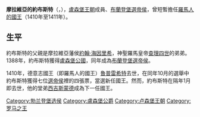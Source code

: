 {{Unreferenced|time=2020-09-08T11:03:04+00:00}}
{{Infobox royalty
| name         = 摩拉維亞的約布斯特
| image        = Jošt Lucemburský.jpg
| succession   = [[布蘭登堡選帝侯|布蘭登堡選帝侯]]
| reign        = 1388年 — 1411年
| predecessor  = [[西吉斯蒙德_(神聖羅馬帝國)|西吉斯蒙德]]
| successor    = [[西吉斯蒙德_(神聖羅馬帝國)|西吉斯蒙德]]
| succession1  = [[德國君主列表|羅馬人的國王]]
| reign1       = 1410年10月1日 — 1411年1月18日
| predecessor1 = [[魯普雷希特_(德意志)|魯普雷希特]]
| successor1   = [[西吉斯蒙德_(神聖羅馬帝國)|西吉斯蒙德]]
| birth_date   = 1354年
| birth_place  = [[布爾諾|布爾諾]]
| death_date   = {{death date and age|df=y|1411|1|18|1354}}
| death_place  = 布爾諾
| house        = [[盧森堡王朝|盧森堡王朝]]
| father       = [[盧森堡的約翰·海因里希|約翰·海因里希]]
| mother       = [[奧帕瓦的瑪格麗特|奧帕瓦的瑪格麗特]]
}}
'''摩拉維亞的約布斯特'''（{{lang-de|Jobst von Mähren}}，{{bd|1354年||1411年|1月18日}}），[[盧森堡王朝|盧森堡王朝]]成員、[[布蘭登堡選帝侯|布蘭登堡選帝侯]]，曾短暫擔任[[德國君主列表|羅馬人的國王]]（1410年至1411年）。

== 生平 ==
約布斯特的父親是摩拉維亞藩侯[[盧森堡的約翰·海因里希|約翰·海因里希]]，神聖羅馬皇帝[[查理四世_(神聖羅馬帝國)|查理四世]]的弟弟。1388年，約布斯特獲得[[盧森堡公國|盧森堡公國]]，同年成為[[布蘭登堡選帝侯|布蘭登堡選帝侯]]。

1410年，德意志國王（即羅馬人的國王）[[魯普雷希特_(德意志)|魯普雷希特]]去世，在同年10月的選舉中約布斯特獲得七位[[選帝侯|選帝侯]]裡的四張票，當選新任國王。然而，約布斯特在隔年1月即去世，他的堂弟[[西吉斯蒙德_(神聖羅馬帝國)|西吉斯蒙德]]成為下一任國王。

{{s-start}}
{{s-hou | [[盧森堡王朝|盧森堡王朝]]||1354年|1411年|1月18日}}
{{s-reg|}}
{{s-bef|before=[[盧森堡的約翰·海因里希|約翰·海因里希]]}}
{{s-ttl|title={{link-en|摩拉維亞藩侯|Margrave of Moravia}}|years=1375年–1411年}}
{{S-aft|after = [[西吉斯蒙德_(神聖羅馬帝國)|西吉斯蒙德]]|rows=3}}
{{s-bef|before=[[西吉斯蒙德_(神聖羅馬帝國)|西吉斯蒙德]]}}
{{s-ttl|title=[[勃蘭登堡選帝侯|勃蘭登堡選帝侯]]|years=1397年–1411年}}
{{s-bef|before=[[魯普雷希特_(德意志)|魯普雷希特]]}}
{{s-dis|title=[[德國君主列表|羅馬人的國王]]|years=1410年–1411年|=被[[西吉斯蒙德_(神聖羅馬帝國)|西吉斯蒙德]]挑戰}}
{{S-bef|before=[[溫塞斯拉斯四世|溫塞斯拉斯二世]]}}
{{S-ttl|title=[[盧森堡君主列表|盧森堡公爵]]|years=1388年-1411年}}
{{S-aft|after={{link-en|伊麗莎白一世 (盧森堡)|Elisabeth, Duchess of Luxembourg|伊麗莎白一世}}|after2={{link-en|安東尼 (布拉班特公爵)|Anthony, Duke of Brabant|安東尼}}}}
{{s-end}}

[[Category:勃兰登堡选侯|Category:勃兰登堡选侯]]
[[Category:盧森堡公爵|Category:盧森堡公爵]]
[[Category:卢森堡王朝|Category:卢森堡王朝]]
[[Category:罗马之王|Category:罗马之王]]